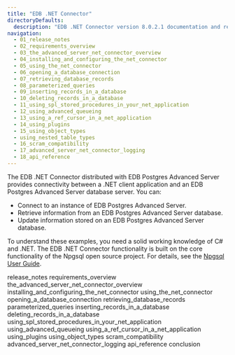 ```yaml
---
title: "EDB .NET Connector"
directoryDefaults:
  description: "EDB .NET Connector version 8.0.2.1 documentation and release notes."
navigation: 
  - 01_release_notes
  - 02_requirements_overview
  - 03_the_advanced_server_net_connector_overview
  - 04_installing_and_configuring_the_net_connector
  - 05_using_the_net_connector
  - 06_opening_a_database_connection
  - 07_retrieving_database_records
  - 08_parameterized_queries
  - 09_inserting_records_in_a_database
  - 10_deleting_records_in_a_database
  - 11_using_spl_stored_procedures_in_your_net_application
  - 12_using_advanced_queueing
  - 13_using_a_ref_cursor_in_a_net_application
  - 14_using_plugins
  - 15_using_object_types
  - using_nested_table_types
  - 16_scram_compatibility
  - 17_advanced_server_net_connector_logging
  - 18_api_reference
---
```


The EDB .NET Connector distributed with EDB Postgres Advanced Server provides connectivity between a .NET client application and an EDB Postgres Advanced Server database server. You can:

-   Connect to an instance of EDB Postgres Advanced Server.
-   Retrieve information from an EDB Postgres Advanced Server database.
-   Update information stored on an EDB Postgres Advanced Server database.

To understand these examples, you need a solid working knowledge of C# and .NET. The EDB .NET Connector functionality is built on the core functionality of the Npgsql open source project. For details, see the [Npgsql User Guide](http://www.npgsql.org/doc/index.html).

<div class="toctree" maxdepth="4">

release_notes requirements_overview the_advanced_server_net_connector_overview installing_and_configuring_the_net_connector using_the_net_connector opening_a_database_connection retrieving_database_records parameterized_queries inserting_records_in_a_database deleting_records_in_a_database using_spl_stored_procedures_in_your_net_application using_advanced_queueing using_a_ref_cursor_in_a_net_application using_plugins using_object_types scram_compatibility advanced_server_net_connector_logging api_reference conclusion

</div>
